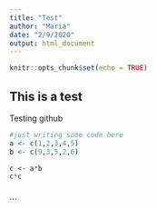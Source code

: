 ```yaml
---
title: "Test"
author: "Maria"
date: "2/9/2020"
output: html_document
---
```


```r
knitr::opts_chunk$set(echo = TRUE)
```

## This is a test
Testing github

```r
#just writing some code here
a <- c(1,2,3,4,5)
b <- c(9,3,5,2,6)

c <- a*b 
c*c
```


```r

```

```
